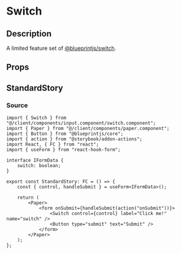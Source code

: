 
<Meta title="general/inputs/switch" component={Switch} />

# Switch

## Description
A limited feature set of
[@blueprintjs/switch](https://blueprintjs.com/docs/#core/components/switch).

## Props
<Props of={Switch} />

## StandardStory
<Preview>
	<Story name="standard">
		<StandardStory />
	</Story>
</Preview>

### Source
```tsx
import { Switch } from "@/client/components/input.component/switch.component";
import { Paper } from "@/client/components/paper.component";
import { Button } from "@blueprintjs/core";
import { action } from "@storybook/addon-actions";
import React, { FC } from "react";
import { useForm } from "react-hook-form";

interface IFormData {
	switch: boolean;
}

export const StandardStory: FC = () => {
	const { control, handleSubmit } = useForm<IFormData>();

	return (
		<Paper>
			<form onSubmit={handleSubmit(action("onSubmit"))}>
				<Switch control={control} label="Click me!" name="switch" />
				<Button type="submit" text="Submit" />
			</form>
		</Paper>
	);
};
```
